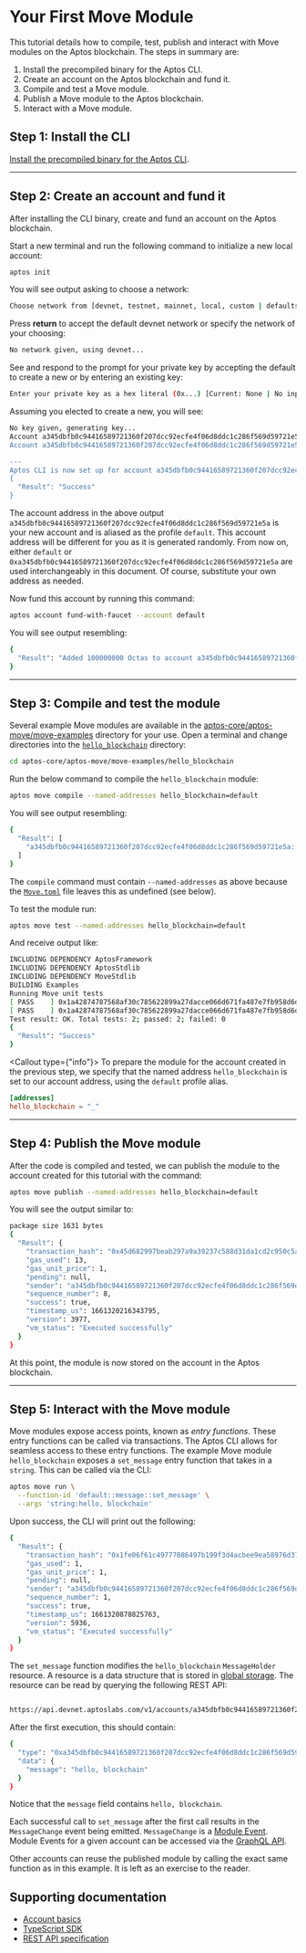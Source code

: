 
# Your First Move Module

This tutorial details how to compile, test, publish and interact with Move modules on the Aptos blockchain. The steps in summary are:

1. Install the precompiled binary for the Aptos CLI.
2. Create an account on the Aptos blockchain and fund it.
3. Compile and test a Move module.
4. Publish a Move module to the Aptos blockchain.
5. Interact with a Move module.

## Step 1: Install the CLI

[Install the precompiled binary for the Aptos CLI](../cli.mdx).

---

## Step 2: Create an account and fund it

After installing the CLI binary, create and fund an account on the Aptos blockchain.

Start a new terminal and run the following command to initialize a new local account:

```bash filename="Terminal"
aptos init
```

You will see output asking to choose a network:

```bash filename="Terminal"
Choose network from [devnet, testnet, mainnet, local, custom | defaults to devnet]
```

Press **return** to accept the default devnet network or specify the network of your choosing:

```bash filename="Terminal"
No network given, using devnet...
```

See and respond to the prompt for your private key by accepting the default to create a new or by entering an existing key:

```bash filename="Terminal"
Enter your private key as a hex literal (0x...) [Current: None | No input: Generate new key (or keep one if present)]
```

Assuming you elected to create a new, you will see:

```bash filename="Terminal"
No key given, generating key...
Account a345dbfb0c94416589721360f207dcc92ecfe4f06d8ddc1c286f569d59721e5a doesn't exist, creating it and funding it with 100000000 Octas
Account a345dbfb0c94416589721360f207dcc92ecfe4f06d8ddc1c286f569d59721e5a funded successfully

---
Aptos CLI is now set up for account a345dbfb0c94416589721360f207dcc92ecfe4f06d8ddc1c286f569d59721e5a as profile default!  Run `aptos --help` for more information about commands
{
  "Result": "Success"
}
```

The account address in the above output `a345dbfb0c94416589721360f207dcc92ecfe4f06d8ddc1c286f569d59721e5a` is your new account and is aliased as the profile `default`. This account address will be different for you as it is generated randomly. From now on, either `default` or `0xa345dbfb0c94416589721360f207dcc92ecfe4f06d8ddc1c286f569d59721e5a` are used interchangeably in this document. Of course, substitute your own address as needed.

Now fund this account by running this command:

```bash filename="Terminal"
aptos account fund-with-faucet --account default
```

You will see output resembling:

```bash filename="Terminal"
{
  "Result": "Added 100000000 Octas to account a345dbfb0c94416589721360f207dcc92ecfe4f06d8ddc1c286f569d59721e5a"
}
```

---

## Step 3: Compile and test the module

Several example Move modules are available in the [aptos-core/aptos-move/move-examples](https://github.com/aptos-labs/aptos-core/tree/main/aptos-move/move-examples) directory for your use. Open a terminal and change directories into the [`hello_blockchain`](https://github.com/aptos-labs/aptos-core/tree/main/aptos-move/move-examples/hello_blockchain) directory:

```bash filename="Terminal"
cd aptos-core/aptos-move/move-examples/hello_blockchain
```

Run the below command to compile the `hello_blockchain` module:

```bash filename="Terminal"
aptos move compile --named-addresses hello_blockchain=default
```

You will see output resembling:

```bash filename="Terminal"
{
  "Result": [
    "a345dbfb0c94416589721360f207dcc92ecfe4f06d8ddc1c286f569d59721e5a::message"
  ]
}
```

The `compile` command must contain `--named-addresses` as above because the [`Move.toml`](https://github.com/aptos-labs/aptos-core/blob/main/aptos-move/move-examples/hello_blockchain/Move.toml) file leaves this as undefined (see below).

To test the module run:

```bash filename="Terminal"
aptos move test --named-addresses hello_blockchain=default
```

And receive output like:

```bash filename="Terminal"
INCLUDING DEPENDENCY AptosFramework
INCLUDING DEPENDENCY AptosStdlib
INCLUDING DEPENDENCY MoveStdlib
BUILDING Examples
Running Move unit tests
[ PASS    ] 0x1a42874787568af30c785622899a27dacce066d671fa487e7fb958d6d0c85077::message::sender_can_set_message
[ PASS    ] 0x1a42874787568af30c785622899a27dacce066d671fa487e7fb958d6d0c85077::message_tests::sender_can_set_message
Test result: OK. Total tests: 2; passed: 2; failed: 0
{
  "Result": "Success"
}
```

<Callout type={"info"}>
To prepare the module for the account created in the previous step, we specify that the named address `hello_blockchain` is set to our account address, using the `default` profile alias.

```toml filename="Move.toml"
[addresses]
hello_blockchain = "_"
```
</Callout>

---

## Step 4: Publish the Move module

After the code is compiled and tested, we can publish the module to the account created for this tutorial with the command:

```bash filename="Terminal"
aptos move publish --named-addresses hello_blockchain=default
```

You will see the output similar to:

```bash filename="Terminal"
package size 1631 bytes
{
  "Result": {
    "transaction_hash": "0x45d682997beab297a9a39237c588d31da1cd2c950c5ab498e37984e367b0fc25",
    "gas_used": 13,
    "gas_unit_price": 1,
    "pending": null,
    "sender": "a345dbfb0c94416589721360f207dcc92ecfe4f06d8ddc1c286f569d59721e5a",
    "sequence_number": 8,
    "success": true,
    "timestamp_us": 1661320216343795,
    "version": 3977,
    "vm_status": "Executed successfully"
  }
}
```

At this point, the module is now stored on the account in the Aptos blockchain.

---

## Step 5: Interact with the Move module

Move modules expose access points, known as _entry functions_. These entry functions can be called via transactions. The Aptos CLI allows for seamless access to these entry functions. The example Move module `hello_blockchain` exposes a `set_message` entry function that takes in a `string`. This can be called via the CLI:

```bash filename="Terminal"
aptos move run \
  --function-id 'default::message::set_message' \
  --args 'string:hello, blockchain'
```

Upon success, the CLI will print out the following:

```bash filename="Terminal"
{
  "Result": {
    "transaction_hash": "0x1fe06f61c49777086497b199f3d4acbee9ea58976d37fdc06d1ea48a511a9e82",
    "gas_used": 1,
    "gas_unit_price": 1,
    "pending": null,
    "sender": "a345dbfb0c94416589721360f207dcc92ecfe4f06d8ddc1c286f569d59721e5a",
    "sequence_number": 1,
    "success": true,
    "timestamp_us": 1661320878825763,
    "version": 5936,
    "vm_status": "Executed successfully"
  }
}
```

The `set_message` function modifies the `hello_blockchain` `MessageHolder` resource. A resource is a data structure that is stored in [global storage](../smart-contracts/book/structs-and-resources.mdx#storing-resources-in-global-storage). The resource can be read by querying the following REST API:

```bash filename="Terminal"

https://api.devnet.aptoslabs.com/v1/accounts/a345dbfb0c94416589721360f207dcc92ecfe4f06d8ddc1c286f569d59721e5a/resource/0xa345dbfb0c94416589721360f207dcc92ecfe4f06d8ddc1c286f569d59721e5a::message::MessageHolder
```

After the first execution, this should contain:

```bash filename="Terminal"
{
  "type": "0xa345dbfb0c94416589721360f207dcc92ecfe4f06d8ddc1c286f569d59721e5a::message::MessageHolder",
  "data": {
    "message": "hello, blockchain"
  }
}
```

Notice that the `message` field contains `hello, blockchain`.

Each successful call to `set_message` after the first call results in the `MessageChange` event being emitted. `MessageChange` is a [Module Event](../../network/blockchain/events.mdx#module-events). Module Events for a given account can be accessed via the [GraphQL API](../indexer.mdx).

<Callout type="info">
Other accounts can reuse the published module by calling the exact same function as in this example. It is left as an exercise to the reader.
</Callout>

## Supporting documentation

- [Account basics](../../network/blockchain/accounts.mdx)
- [TypeScript SDK](../sdks/ts-sdk.mdx)
- [REST API specification](../../network/nodes/aptos-api-spec.mdx)